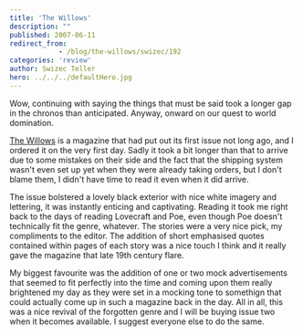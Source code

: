 ```yaml
---
title: 'The Willows'
description: ""
published: 2007-06-11
redirect_from: 
            - /blog/the-willows/swizec/192
categories: 'review'
author: Swizec Teller
hero: ../../../defaultHero.jpg
---
```

Wow, continuing with saying the things that must be said took a longer gap in the chronos than anticipated. Anyway, onward on our quest to world domination.

[The Willows](http://thewillowsmagazine.com/) is a magazine that had put out its first issue not long ago, and I ordered it on the very first day. Sadly it took a bit longer than that to arrive due to some mistakes on their side and the fact that the shipping system wasn't even set up yet when they were already taking orders, but I don't blame them, I didn't have time to read it even when it did arrive.

The issue bolstered a lovely black exterior with nice white imagery and lettering, it was instantly enticing and captivating. Reading it took me right back to the days of reading Lovecraft and Poe, even though Poe doesn't technically fit the genre, whatever. The stories were a very nice pick, my compliments to the editor. The addition of short emphasised quotes contained within pages of each story was a nice touch I think and it really gave the magazine that late 19th century flare.

My biggest favourite was the addition of one or two mock advertisements that seemed to fit perfectly into the time and coming upon them really brightened my day as they were set in a mocking tone to somethign that could actually come up in such a magazine back in the day. All in all, this was a nice revival of the forgotten genre and I will be buying issue two when it becomes available. I suggest everyone else to do the same.